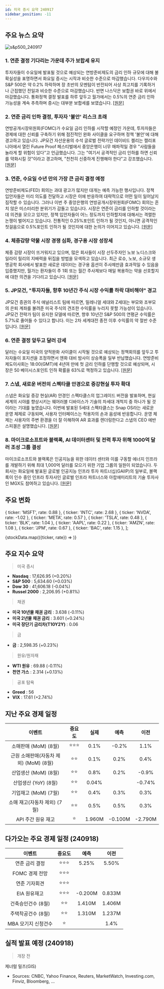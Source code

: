 ```yaml
---
id: 미국 증시 요약 240917
sidebar_position: -11
---
```


## 주요 뉴스 요약

![s&p500_240917](/map/240917.png)

### 1. **연준 결정 기다리는 가운데 주가 보합세 유지**

투자자들이 수요일에 발표될 것으로 예상되는 연방준비제도의 금리 인하 규모에 대해 불확실성을 표명하면서 화요일 증시는 시작과 비슷한 수준으로 마감했습니다. 다우지수와 S&P 500은 약 0.2% 하락하며 장 초반의 모멘텀이 반전되어 사상 최고치를 기록하거나 근접했던 전일과 비슷한 수준으로 마감했습니다. 반면 나스닥은 보합권 바로 위에서 마감했습니다. 통화정책 결정 발표를 하루 앞두고 월가에서는 0.5%의 연준 금리 인하 가능성을 계속 추측하며 증시는 대부분 보합세를 보였습니다. [[원문]](https://finance.yahoo.com/news/live/stock-market-today-stocks-hold-steady-as-world-awaits-fed-decision-133051693.html)

### 2. **연준 금리 인하 결정, 투자자 '불안' 리스크 초래**

연방공개시장위원회(FOMC)가 수요일 금리 인하를 시작할 예정인 가운데, 투자자들은 경제에 대한 신뢰를 구축하기 위해 점진적인 완화 사이클을 요구하며 정책 '불안'에 대해 경고하고 있습니다. JP모건 자산운용의 수석 글로벌 전략가인 데이비드 켈리는 캘리포니아에서 열린 Future Proof 페스티벌에서 중앙은행이 너무 매파적일 경우 "사람들을 놀라게 할 위험이 있다"고 언급했습니다. 그는 "여기서 공격적인 금리 인하를 하면 신뢰를 약화시킬 것"이라고 경고하며, "천천히 신중하게 진행해야 한다"고 강조했습니다. [[원문]](https://finance.yahoo.com/news/fed-rate-cut-decision-risks-investor-angst--heres-what-strategists-are-saying-220539849.html)

### 3. **연준, 수요일 수년 만의 가장 큰 금리 결정 예정**

연방준비제도(FED) 회의는 과대 광고가 많지만 대개는 예측 가능한 행사입니다. 정책 입안자들은 미리 의도를 전달하고 시장은 이에 반응하여 대략적으로 어떤 일이 일어날지 짐작할 수 있습니다. 그러나 이번 주 중앙은행의 연방공개시장위원회(FOMC) 회의는 흔치 않은 미스터리한 분위기가 감돌고 있습니다. 시장은 연준이 금리를 인하할 것이라는 데 의견을 모으고 있지만, 정책 입안자들이 어느 정도까지 인하할지에 대해서는 격렬한 논쟁이 벌어지고 있습니다. 전통적인 0.25%포인트 인하가 될 것인지, 아니면 공격적인 첫걸음으로 0.5%포인트 인하가 될 것인지에 대한 논의가 이어지고 있습니다. [[원문]](https://www.cnbc.com/2024/09/17/the-feds-biggest-interest-rate-call-in-years-happens-wednesday-heres-what-to-expect.html)

### 4. **체중감량 약물 시장 경쟁 심화, 경구용 시장 성장세**

체중 감량 시장이 뜨거워지고 있으며, 많은 회사들이 시장 선두주자인 노보 노디스크와 일라이 릴리의 지배력을 뒤집을 방법을 모색하고 있습니다. 최근 로슈, 노보, 소규모 생명공학 회사에서 발표한 새로운 데이터는 경구용 옵션이 주사제만큼 효과적일 수 있음을 입증했지만, 월가는 환자들이 주 1회 또는 월간 주사제보다 매일 복용하는 약을 선호할지에 대한 의견을 기다리고 있습니다. [[원문]](https://finance.yahoo.com/news/weight-loss-drug-competition-heats-up-with-growing-pill-market-213110524.html)

### 5. **JP모건, "투자자들, 향후 10년간 주식 시장 수익률 하락 대비해야" 경고**

JP모건 증권의 주식 애널리스트 팀에 따르면, 밀레니얼 세대와 Z세대는 부모와 조부모의 은퇴 계좌를 불려준 미국 주식의 견조한 수익률을 누리지 못할 가능성이 있습니다. JP모건 전략가 팀이 유지한 모델에 따르면, 향후 10년간 S&P 500의 연평균 수익률은 5.7%로 줄어들 수 있다고 합니다. 이는 2차 세계대전 종전 이후 수익률의 약 절반 수준입니다. [[원문]](https://www.marketwatch.com/story/investors-should-brace-for-lower-stock-market-returns-over-the-next-decade-jpmorgan-warns-74e39ff7?mod=home-page)

### 6. **연준 결정 앞두고 달러 강세**

달러는 수요일 미국의 양적완화 사이클이 시작될 것으로 예상되는 정책회의를 앞두고 투자자들이 포지션을 조정하면서 엔화 대비 밤사이 상승폭을 일부 반납했습니다. 연방준비제도이사회는 18:00(GMT)에 4년여 만에 첫 금리 인하를 단행할 것으로 예상되며, 시장은 50 베이시스포인트 인하 확률을 63%로 책정하고 있습니다. [[원문]](https://www.reuters.com/markets/currencies/dollar-catches-footing-ahead-fed-2024-09-18/)

### 7. **스냅, 새로운 버전의 스펙타클 안경으로 증강현실 투자 확대**

스냅은 화요일 증강 현실(AR) 안경인 스펙타클스의 업그레이드 버전을 발표하며, 현실 세계의 시야를 향상시키는 웨어러블 디바이스가 기술의 차세대 개척지 중 하나가 될 것이라는 기대를 높였습니다. 이번에 발표된 5세대 스펙타클스는 Snap OS라는 새로운 운영 체제로 구동되며, 사용자 인터페이스는 착용자의 손과 음성에 반응합니다. 운영 체제는 사용자의 주변 환경을 더 잘 이해하여 AR 효과를 렌더링한다고 스냅의 CEO 에반 스피겔은 설명했습니다. [[원문]](https://finance.yahoo.com/news/snap-advances-bet-augmented-reality-180332092.html)

### 8. **마이크로소프트와 블랙록, AI 데이터센터 및 전력 투자 위해 1000억 달러 조성 그룹 결성**

마이크로소프트와 블랙록은 인공지능을 위한 데이터 센터와 이를 구동할 에너지 인프라를 개발하기 위해 최대 1,000억 달러를 모으기 위한 기업 그룹의 일원이 되었습니다. 두 회사는 화요일에 발표된 글로벌 인공지능 인프라 투자 파트너십(GAIIP)의 일부로, 블랙록이 인수 중인 인프라 투자사인 글로벌 인프라 파트너스와 아랍에미리트의 기술 투자사인 MGX도 참여하고 있습니다. [[원문]](https://www.cnbc.com/2024/09/17/microsoft-blackrock-form-gaiip-to-invest-in-ai-data-centers-energy.html)

## 주요 변화

  { ticker: 'MSFT', rate: 0.88 },
  { ticker: 'INTC', rate: 2.68 },
  { ticker: 'NVDA', rate: -1.02 },
  { ticker: 'META', rate: 0.57 },
  { ticker: 'TSLA', rate: 0.48 },
  { ticker: 'BLK', rate: 1.04 },
  { ticker: 'AAPL', rate: 0.22 },
  { ticker: 'AMZN', rate: 1.08 },
  { ticker: 'JPM', rate: 0.67 },
  { ticker: 'BAC', rate: 1.15 },
];

{stockData.map(({ticker, rate}) => <StockCardMini key={ticker} ticker={ticker} rate={rate}></StockCardMini>)}

## 주요 지수 요약

> 미국 증시

- **Nasdaq** : 17,626.95 (+0.20%)
- **S&P 500** : 5,634.60 (+0.03%)
- **Dow 30** : 41,606.18 (-0.04%)
- **Russel 2000** : 2,206.95 (+0.81%)

> 채권

- **미국 10년물 채권 금리** : 3.638 (-0.11%)
- **미국 2년물 채권 금리** : 3.601 (+0.24%)
- **미국 장단기 금리차(T10Y2Y)** : 0.06

> 금

- **금** : 2,598.35 (+0.23%)

> 원유/원자재

- **WTI 원유** : 69.88 (-0.11%)
- **천연 가스** : 2.314 (+0.13%)

> 공포 탐욕

- **Greed** : 56
- **VIX** : 17.61 (+2.74%)

## 지난 주요 경제 일정

|                 이벤트                 | 중요도 |  실제  |  예측   |  이전   |
| :------------------------------------: | :----: | :----: | :-----: | :-----: |
|          소매판매 (MoM) (8월)          | ⭐⭐⭐ |  0.1%  |  -0.2%  |  1.1%   |
| 근원 소매판매(자동차 제외) (MoM) (8월) |  ⭐⭐  |  0.1%  |  0.2%   |  0.4%   |
|          산업생산 (MoM) (8월)          |  ⭐⭐  |  0.8%  |  0.2%   |  -0.9%  |
|          산업생산 (YoY) (8월)          |  ⭐⭐  | 0.04%  |         | -0.74%  |
|          기업재고 (MoM) (7월)          |  ⭐⭐  |  0.4%  |  0.3%   |  0.3%   |
|      소매 재고(자동차 제외) (7월)      |  ⭐⭐  |  0.5%  |  0.5%   |  0.3%   |
|           API 주간 원유 재고           |   ⭐   | 1.960M | -0.100M | -2.790M |

## 다가오는 주요 경제 일정 (240918)

|       이벤트        | 중요도 |  예측   |  이전  |
| :-----------------: | :----: | :-----: | :----: |
|   연준 금리 결정    | ⭐⭐⭐ |  5.25%  | 5.50%  |
|   FOMC 경제 전망    | ⭐⭐⭐ |         |        |
|    연준 기자회견    | ⭐⭐⭐ |         |        |
|    EIA 원유재고     | ⭐⭐⭐ | -0.200M | 0.833M |
| 건축승인건수 (8월)  |  ⭐⭐  | 1.410M  | 1.406M |
| 주택착공건수 (8월)  |  ⭐⭐  | 1.310M  | 1.237M |
| MBA 모기지 신청건수 |   ⭐   |         |  1.4%  |

## 실적 발표 예정 (240918)

> 개장 전

제너럴 밀즈(GIS)

- Sources: CNBC, Yahoo Finance, Reuters, MarketWatch, Investing.com, Finviz, Bloomberg, ...
